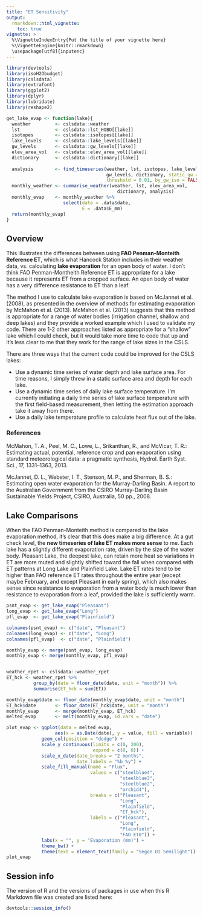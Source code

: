 ```yaml
---
title: "ET Sensitivity"
output: 
  rmarkdown::html_vignette:
    toc: true
vignette: >
  %\VignetteIndexEntry{Put the title of your vignette here}
  %\VignetteEngine{knitr::rmarkdown}
  \usepackage[utf8]{inputenc}
---
```


```r
library(devtools)
library(isoH2Obudget)
library(cslsdata)
library(extrafont)
library(ggplot2)
library(dplyr)
library(lubridate)
library(reshape2)
```

```r
get_lake_evap <- function(lake){
  weather         <- cslsdata::weather
  lst             <- cslsdata::lst_HOBO[[lake]]
  isotopes        <- cslsdata::isotopes[[lake]]
  lake_levels     <- cslsdata::lake_levels[[lake]]
  gw_levels       <- cslsdata::gw_levels[[lake]]
  elev_area_vol   <- cslsdata::elev_area_vol[[lake]]
  dictionary      <- cslsdata::dictionary[[lake]]
  
  analysis        <- find_timeseries(weather, lst, isotopes, lake_levels, 
                                     gw_levels, dictionary, static_gw = FALSE, 
                                     threshold = 0.01, by_gw_iso = FALSE)
  monthly_weather <- summarise_weather(weather, lst, elev_area_vol,
                                         dictionary, analysis)
  monthly_evap    <- monthly_weather %>%
                     select(date = .data$date, 
                            E = .data$E_mm)
  return(monthly_evap)
}
```

## Overview

This illustrates the differences between using **FAO Penman-Monteith Reference
ET**, which is what Hancock Station includes in their weather data, vs.
calculating **lake evaporation** for an open body of water. I don't think FAO
Penman-Montheith Reference ET is appropriate for a lake because it represents ET
from a cropped surface. An open body of water has a very difference
resistance to ET than a leaf.

The method I use to calculate lake evaporation is based on McJannet et al.
(2008), as presented in the overview of methods for estimating
evaporation by McMahon et al. (2013). McMahon et al. (2013) suggests that this
method is appropriate for a range of water bodies (irrigation channel, shallow
and deep lakes) and they provide a worked example which I used to validate my
code. There are 1-2 other approaches listed as appropriate for a "shallow" lake
which I could check, but it would take more time to code that up and it's less
clear to me that they work for the range of lake sizes in the CSLS.

There are three ways that the current code could be improved for the CSLS
lakes:

* Use a dynamic time series of water depth and lake surface area. For time
reasons, I simply threw in a static surface area and depth for each lake.
* Use a dynamic time series of daily lake surface temperature. I'm currently
initiating a daily time series of lake surface temperature with the first
field-based measurement, then letting the estimation approach take it away from
there.
* Use a daily lake temperature profile to calculate heat flux out of the lake.

### References

McMahon, T. A., Peel, M. C., Lowe, L., Srikanthan, R., and McVicar, T. R.:
Estimating actual, potential, reference crop and pan evaporation using standard
meteorological data: a pragmatic synthesis, Hydrol. Earth Syst. Sci., 17,
1331–1363, 2013.

McJannet, D. L., Webster, I. T., Stenson, M. P., and Sherman, B. S.: Estimating
open water evaporation for the Murray-Darling Basin. A report to the Australian
Government from the CSIRO Murray-Darling Basin Sustainable Yields Project,
CSIRO, Australia, 50 pp., 2008.

## Lake Comparisons

When the FAO Penman-Monteith method is compared to the lake evaporation method,
it's clear that this does make a big difference. At a gut check level, the **new
timeseries of lake ET makes more sense** to me. Each lake has a slightly
different evaporation rate, driven by the size of the water body. Pleasant Lake,
the deepest lake, can retain more heat so variations in ET are more muted and
slightly shifted toward the fall when compared with ET patterns at Long Lake and
Plainfield Lake. Lake ET rates tend to be higher than FAO reference ET rates
throughout the entire year (except maybe February, and except Pleasant in early
spring), which also makes sense since resistance to evaporation from a water
body is much lower than resistance to evaporation from a leaf, provided the lake
is sufficiently warm.

```r
psnt_evap <- get_lake_evap("Pleasant")
long_evap <- get_lake_evap("Long")
pfl_evap  <- get_lake_evap("Plainfield")

colnames(psnt_evap) <- c("date", "Pleasant")
colnames(long_evap) <- c("date", "Long")
colnames(pfl_evap)  <- c("date", "Plainfield")

monthly_evap <- merge(psnt_evap, long_evap)
monthly_evap <- merge(monthly_evap, pfl_evap)


weather_rpet <- cslsdata::weather_rpet
ET_hck <- weather_rpet %>%
          group_by(date = floor_date(date, unit = "month")) %>%
          summarise(ET_hck = sum(ET))

monthly_evap$date <- floor_date(monthly_evap$date, unit = "month")
ET_hck$date       <- floor_date(ET_hck$date, unit = "month")
monthly_evap      <- merge(monthly_evap, ET_hck)
melted_evap       <- melt(monthly_evap, id.vars = "date")

plot_evap <- ggplot(data = melted_evap, 
                  aes(x = as.Date(date), y = value, fill = variable)) +
             geom_col(position = "dodge") +
             scale_y_continuous(limits = c(0, 200),
                                expand = c(0, 0)) +
             scale_x_date(date_breaks = "2 months",
                          date_labels = "%b %y") +
             scale_fill_manual(name = "Flux",
                               values = c("steelblue4", 
                                          "steelblue3", 
                                          "steelblue2", 
                                          "orchid4"),
                               breaks = c("Pleasant", 
                                          "Long", 
                                          "Plainfield", 
                                          "ET_hck"),
                               labels = c("Pleasant", 
                                          "Long", 
                                          "Plainfield", 
                                          "FAO ET0")) +
             labs(x = "", y = "Evaporation (mm)") +
             theme_bw() + 
             theme(text = element_text(family = "Segoe UI Semilight"))
plot_evap
```

## Session info
The version of R and the versions of packages in use when this R Markdown file
was created are listed here:

```r
devtools::session_info()
```
